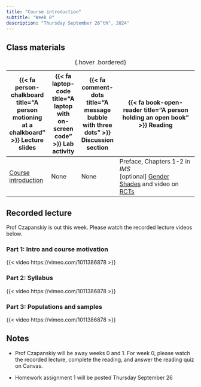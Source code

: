 ```yaml
---
title: "Course introduction"
subtitle: "Week 0"
description: "Thursday September 26^th^, 2024"
---
```


## Class materials

| {{< fa person-chalkboard title="A person motioning at a chalkboard" >}} Lecture slides | {{< fa laptop-code title="A laptop with on-screen code" >}} Lab activity | {{< fa comment-dots title="A message bubble with three dots" >}} Discussion section | {{< fa book-open-reader title="A person holding an open book" >}} Reading                                                                                                                       |
|----------------------------------------------------------------------------------------|--------------------------------------------------------------------------|-------------------------------------------------------------------------------------|-------------------------------------------------------------------------------------------------------------------------------------------------------------------------------------------------|
| [Course introduction](slides/week0/week0-slides.html){target="_blank"}                 | None                                                                     | None                                                                                | Preface, Chapters 1-2 in *IMS* <br /> \[optional\] [Gender Shades](http://gendershades.org/){target="_blank"} and video on [RCTs](https://www.youtube.com/watch?v=0zvrGiPkVcs){target="_blank"} |

: {.hover .bordered}

## Recorded lecture

Prof Czapanskiy is out this week. Please watch the recorded lecture videos below.

### Part 1: Intro and course motivation

{{< video https://vimeo.com/1011386878 >}}

### Part 2: Syllabus

{{< video https://vimeo.com/1011386878 >}}

### Part 3: Populations and samples

{{< video https://vimeo.com/1011386878 >}}

## Notes

-   Prof Czapanskiy will be away weeks 0 and 1. For week 0, please watch the recorded lecture, complete the reading, and answer the reading quiz on Canvas.

-   Homework assignment 1 will be posted Thursday September 26
